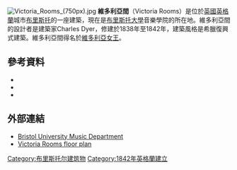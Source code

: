 [[File:Victoria_Rooms_(750px).jpg|thumb]]
'''維多利亞間'''（Victoria Rooms）是位於[[英國|英國]][[英格蘭|英格蘭]]城市[[布里斯托|布里斯托]]的一座建築，現在是[[布里斯托大學|布里斯托大學]]音樂學院的所在地。維多利亞間的設計者是建築家Charles Dyer，修建於1838年至1842年，建築風格是希臘復興式建築。維多利亞間得名於[[維多利亞女王|維多利亞女王]]。
==參考資料==
*{{cite book|last=Foyle|first=Andrew|authorlink=Arthur Foyle|title=Bristol: Pevsner Architectural Guides|url=https://archive.org/details/bristol0000foyl|year=2004|publisher=Yale University Press|isbn=978-0-300-10442-4}}
*{{cite book|last=Latimer|first=John|title=The Annals of Bristol in the Nineteenth Century|year=1887|publisher=W A F Morgan|location=Clare Street, Bristol|url=https://archive.org/details/annalsbristolin00latigoog}}
*{{cite book|last=Latimer|first=John|title=The Annals of Bristol in the Nineteenth Century (concluded)|year=1902|publisher=William George & Sons|location=Bristol}}
==外部連結==
{{Commons category|Victoria Rooms}}
* [http://www.bris.ac.uk/music/ Bristol University Music Department] {{Wayback|url=http://www.bris.ac.uk/music/ |date=20161107080726 }}
* [https://web.archive.org/web/20121006221520/http://www.bristol.ac.uk/conferences-hospitality/conferences/precinct/victoria/floorplan.doc Victoria Rooms floor plan]
[[Category:布里斯托尔建筑物|Category:布里斯托尔建筑物]]
[[Category:1842年英格蘭建立|Category:1842年英格蘭建立]]